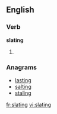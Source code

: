 ==English==

===Verb===
'''slating'''

# {{present participle of|[[slate]]}}

===Anagrams===
* [[lasting#English|lasting]]
* [[salting#English|salting]]
* [[staling#English|staling]]

[[fr:slating]]
[[vi:slating]]